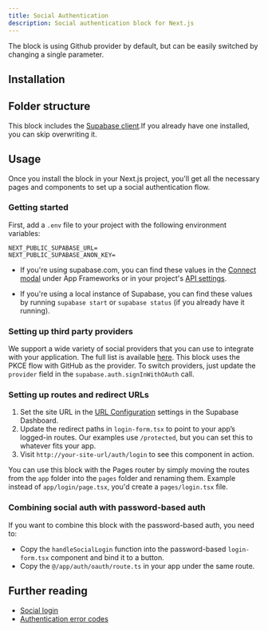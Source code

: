 ```yaml
---
title: Social Authentication
description: Social authentication block for Next.js
---
```


<BlockPreview name="social-auth/auth/login" />
<Callout>
  The block is using Github provider by default, but can be easily switched by changing a single
  parameter.
</Callout>

## Installation

<BlockItem name="social-auth-nextjs" description="All needed components for the social auth flow" />

## Folder structure

This block includes the [Supabase client](/ui/docs/nextjs/client).If you already have one installed, you can skip overwriting it.

<RegistryBlock itemName="social-auth-nextjs" />

## Usage

Once you install the block in your Next.js project, you'll get all the necessary pages and components to set up a social authentication flow.

### Getting started

First, add a `.env` file to your project with the following environment variables:

```env
NEXT_PUBLIC_SUPABASE_URL=
NEXT_PUBLIC_SUPABASE_ANON_KEY=
```

- If you're using supabase.com, you can find these values in the [Connect modal](https://supabase.com/dashboard/project/_?showConnect=true) under App Frameworks or in your project's [API settings](https://supabase.com/dashboard/project/_/settings/api).

- If you're using a local instance of Supabase, you can find these values by running `supabase start` or `supabase status` (if you already have it running).

### Setting up third party providers

We support a wide variety of social providers that you can use to integrate with your application. The full list is available [here](https://supabase.com/docs/guides/auth/social-login).
This block uses the PKCE flow with GitHub as the provider. To switch providers, just update the `provider` field in the `supabase.auth.signInWithOAuth` call.

### Setting up routes and redirect URLs

1. Set the site URL in the [URL Configuration](https://supabase.com/dashboard/project/_/auth/url-configuration) settings in the Supabase Dashboard.
1. Update the redirect paths in `login-form.tsx` to point to your app’s logged-in routes. Our examples use `/protected`, but you can set this to whatever fits your app.
1. Visit `http://your-site-url/auth/login` to see this component in action.

<Callout type="info">

You can use this block with the Pages router by simply moving the routes from the `app` folder into the `pages` folder and renaming them. Example instead of `app/login/page.tsx`, you'd create a `pages/login.tsx` file.

</Callout>

### Combining social auth with password-based auth

If you want to combine this block with the password-based auth, you need to:

- Copy the `handleSocialLogin` function into the password-based `login-form.tsx` component and bind it to a button.
- Copy the `@/app/auth/oauth/route.ts` in your app under the same route.

## Further reading

- [Social login](https://supabase.com/docs/guides/auth/social-login)
- [Authentication error codes](https://supabase.com/docs/guides/auth/debugging/error-codes)
